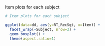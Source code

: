 Item plots for each subject

```r
# Item plots for each subject

ggplot(data=dd, aes(y=RT_RecSqt, x=Item)) + 
  facet_wrap(~Subject, nrow=3) + 
  geom_boxplot() + 
  theme(aspect.ratio=1)
```